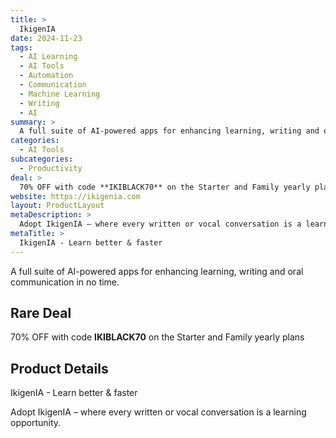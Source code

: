 ```yaml
---
title: >
  IkigenIA
date: 2024-11-23
tags:
  - AI Learning
  - AI Tools
  - Automation
  - Communication
  - Machine Learning
  - Writing
  - AI
summary: >
  A full suite of AI-powered apps for enhancing learning, writing and oral communication in no time.
categories:
  - AI Tools
subcategories:
  - Productivity
deal: >
  70% OFF with code **IKIBLACK70** on the Starter and Family yearly plans
website: https://ikigenia.com
layout: ProductLayout
metaDescription: >
  Adopt IkigenIA – where every written or vocal conversation is a learning opportunity.
metaTitle: >
  IkigenIA - Learn better & faster
---
```

A full suite of AI-powered apps for enhancing learning, writing and oral communication in no time.

## Rare Deal

70% OFF with code **IKIBLACK70** on the Starter and Family yearly plans

## Product Details
IkigenIA - Learn better & faster

Adopt IkigenIA – where every written or vocal conversation is a learning opportunity.
